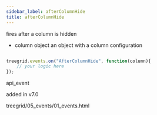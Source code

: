 ```yaml
---
sidebar_label: afterColumnHide
title: afterColumnHide
---
```



          


<Short>
 fires after a column is hidden



</Short>


 
- column   object  an object with a column configuration

~~~js

treegrid.events.on("AfterColumnHide", function(column){
    // your logic here
});


~~~
 api_event

<Descr>



</Descr>


 added in v7.0

 treegrid/05_events/01_events.html